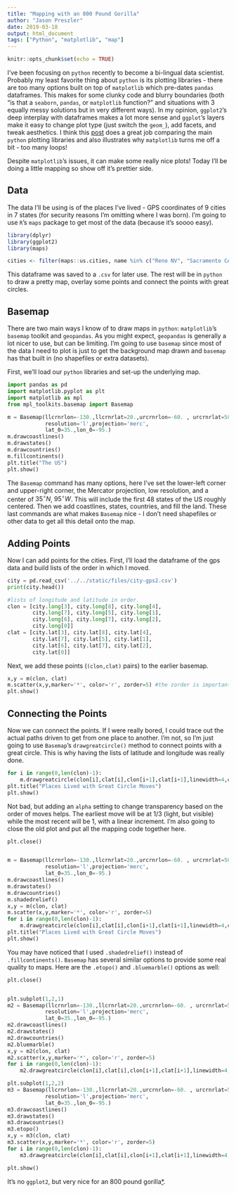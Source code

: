 ```yaml
---
title: "Mapping with an 800 Pound Gorilla"
author: "Jason Preszler"
date: 2019-03-18
output: html_document
tags: ["Python", "matplotlib", "map"]
---
```


```r
knitr::opts_chunk$set(echo = TRUE)
```

I've been focusing on `python` recently to become a bi-lingual data scientist. Probably my least favorite thing about `python` is its plotting libraries - there are too many options built on top of `matplotlib` which pre-dates `pandas` dataframes. This makes for some clunky code and blurry boundaries (both "is that a `seaborn`, `pandas`, or `matplotlib` function?" and situations with 3 equally messy solutions but in very different ways). In my opinion, `ggplot2`'s deep interplay with dataframes makes a lot more sense and `ggplot`'s layers make it easy to change plot type (just switch the `geom_`), add facets, and tweak aesthetics. I think this [post](https://dsaber.com/2016/10/02/a-dramatic-tour-through-pythons-data-visualization-landscape-including-ggplot-and-altair/) does a great job comparing the main `python` plotting libraries and also illustrates why `matplotlib` turns me off a bit - too many loops!

Despite `matplotlib`'s issues, it can make some really nice plots! Today I'll be doing a little mapping so show off it's prettier side.

## Data
The data I'll be using is of the places I've lived - GPS coordinates of 9 cities in 7 states (for security reasons I'm omitting where I was born). I'm going to use `R`'s `maps` package to get most of the data (because it's soooo easy).

```r
library(dplyr)
library(ggplot2)
library(maps)

cities <- filter(maps::us.cities, name %in% c("Reno NV", "Sacramento CA", "Salt Lake City UT", "Tacoma WA", "Boise ID", "Tulare CA", "Harrisonburg VA", "Charlotte NC", "Seattle WA"))
```

This dataframe was saved to a `.csv` for later use. The rest will be in `python` to draw a pretty map, overlay some points and connect the points with great circles.

## Basemap
There are two main ways I know of to draw maps in `python`: `matplotlib`'s `basemap` toolkit and `geopandas`. As you might expect, `geopandas` is generally a lot nicer to use, but can be limiting. I'm going to use `basemap` since most of the data I need to plot is just to get the background map drawn and `basemap` has that built in (no shapefiles or extra datasets). 

First, we'll load our `python` libraries and set-up the underlying map.
```python
import pandas as pd
import matplotlib.pyplot as plt
import matplotlib as mpl
from mpl_toolkits.basemap import Basemap

m = Basemap(llcrnrlon=-130.,llcrnrlat=20.,urcrnrlon=-60. , urcrnrlat=50., rsphere=(6378137.00,6356752.3142),
            resolution='l',projection='merc',
            lat_0=35.,lon_0=-95.)
m.drawcoastlines()
m.drawstates()
m.drawcountries()
m.fillcontinents()
plt.title("The US")
plt.show()
```

The `Basemap` command has many options, here I've set the lower-left corner and upper-right corner, the Mercator projection, low resolution, and a center of $35^{\circ}N$, $95^{\circ}W$. This will include the first 48 states of the US roughly centered. Then we add coastlines, states, countries, and fill the land. These last commands are what makes `Basemap` nice - I don't need shapefiles or other data to get all this detail onto the map.

## Adding Points
Now I can add points for the cities. First, I'll load the dataframe of the gps data and build lists of the order in which I moved.
```python
city = pd.read_csv('../../static/files/city-gps2.csv')
print(city.head())

#lists of longitude and latitude in order.
clon = [city.long[3], city.long[8], city.long[4], 
        city.long[7], city.long[5], city.long[1], 
        city.long[6], city.long[7], city.long[2], 
        city.long[0]]
clat = [city.lat[3], city.lat[8], city.lat[4], 
        city.lat[7], city.lat[5], city.lat[1], 
        city.lat[6], city.lat[7], city.lat[2], 
        city.lat[0]]
```

Next, we add these points (`(clon,clat)` pairs) to the earlier basemap.
```python
x,y = m(clon, clat)
m.scatter(x,y,marker='*', color='r', zorder=5) #the zorder is important
plt.show()
```

## Connecting the Points
Now we can connect the points. If I were really bored, I could trace out the actual paths driven to get from one place to another. I'm not, so I'm just going to use `Basemap`'s `drawgreatcircle()` method to connect points with a great circle. This is why having the lists of latitude and longitude was really done. 

```python
for i in range(0,len(clon)-1):
    m.drawgreatcircle(clon[i],clat[i],clon[i+1],clat[i+1],linewidth=4,color='b')
plt.title("Places Lived with Great Circle Moves")
plt.show()
```

Not bad, but adding an `alpha` setting to change transparency based on the order of moves helps. The earliest move will be at $1/3$ (light, but visible) while the most recent will be $1$, with a linear increment. I'm also going to close the old plot and put all the mapping code together here.
```python
plt.close() 


m = Basemap(llcrnrlon=-130.,llcrnrlat=20.,urcrnrlon=-60. , urcrnrlat=50., rsphere=(6378137.00,6356752.3142),
            resolution='l',projection='merc',
            lat_0=35.,lon_0=-95.)
m.drawcoastlines()
m.drawstates()
m.drawcountries()
m.shadedrelief()
x,y = m(clon, clat)
m.scatter(x,y,marker='*', color='r', zorder=5)
for i in range(0,len(clon)-1):
    m.drawgreatcircle(clon[i],clat[i],clon[i+1],clat[i+1],linewidth=4,color='b', alpha=((1/3)+i*(2/27)))
plt.title("Places Lived with Great Circle Moves")
plt.show()
```

You may have noticed that I used `.shadedrelief()` instead of `.fillcontinents()`. `Basemap` has several similar options to provide some real quality to maps. Here are the `.etopo()` and `.bluemarble()` options as well:

```python
plt.close()


plt.subplot(1,2,1)
m2 = Basemap(llcrnrlon=-130.,llcrnrlat=20.,urcrnrlon=-60. , urcrnrlat=50., rsphere=(6378137.00,6356752.3142),
            resolution='l',projection='merc',
            lat_0=35.,lon_0=-95.)
m2.drawcoastlines()
m2.drawstates()
m2.drawcountries()
m2.bluemarble()
x,y = m2(clon, clat)
m2.scatter(x,y,marker='*', color='r', zorder=5)
for i in range(0,len(clon)-1):
    m2.drawgreatcircle(clon[i],clat[i],clon[i+1],clat[i+1],linewidth=4,color='b', alpha=(.3+i*(2/27)))

plt.subplot(1,2,2)
m3 = Basemap(llcrnrlon=-130.,llcrnrlat=20.,urcrnrlon=-60. , urcrnrlat=50., rsphere=(6378137.00,6356752.3142),
            resolution='l',projection='merc',
            lat_0=35.,lon_0=-95.)
m3.drawcoastlines()
m3.drawstates()
m3.drawcountries()
m3.etopo()
x,y = m3(clon, clat)
m3.scatter(x,y,marker='*', color='r', zorder=5)
for i in range(0,len(clon)-1):
    m3.drawgreatcircle(clon[i],clat[i],clon[i+1],clat[i+1],linewidth=4,color='b', alpha=(.3+i*(2/27)))

plt.show()
```

It's no `ggplot2`, but very nice for an 800 pound gorilla[*](https://dsaber.com/2016/10/02/a-dramatic-tour-through-pythons-data-visualization-landscape-including-ggplot-and-altair/).
